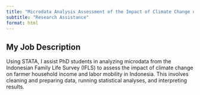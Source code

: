 ```yaml
---
title: "Microdata Analysis Assessment of the Impact of Climate Change on Farmer Household Income and Labor Mobility in Indonesia"
subtitle: "Research Assistance"
format: html
---
```


## My Job Description

Using STATA, I assist PhD students in analyzing microdata from the Indonesian Family Life Survey (IFLS) to assess the impact of climate change on farmer household income and labor mobility in Indonesia. This involves cleaning and preparing data, running statistical analyses, and interpreting results.